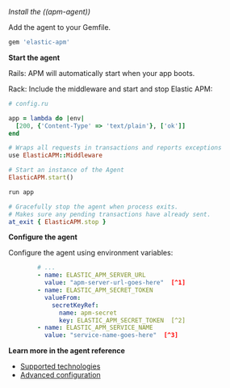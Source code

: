 
*Install the ((apm-agent))*

Add the agent to your Gemfile.

```ruby
gem 'elastic-apm'
```

**Start the agent**

Rails: APM will automatically start when your app boots.

Rack: Include the middleware and start and stop Elastic APM:

```ruby
# config.ru

app = lambda do |env|
  [200, {'Content-Type' => 'text/plain'}, ['ok']]
end

# Wraps all requests in transactions and reports exceptions
use ElasticAPM::Middleware

# Start an instance of the Agent
ElasticAPM.start()

run app

# Gracefully stop the agent when process exits.
# Makes sure any pending transactions have already sent.
at_exit { ElasticAPM.stop }
```

**Configure the agent**

Configure the agent using environment variables:

```yml
        # ...
        - name: ELASTIC_APM_SERVER_URL
          value: "apm-server-url-goes-here"  [^1]
        - name: ELASTIC_APM_SECRET_TOKEN
          valueFrom:
            secretKeyRef:
              name: apm-secret
              key: ELASTIC_APM_SECRET_TOKEN  [^2]
        - name: ELASTIC_APM_SERVICE_NAME
          value: "service-name-goes-here"  [^3]
```
[^1]: Defaults to `http://localhost:8200`
[^2]: Pass in `ELASTIC_APM_SECRET_TOKEN` from the `apm-secret` keystore created previously
[^3]: Allowed characters: a-z, A-Z, 0-9, -, _, and space

**Learn more in the agent reference**

* [Supported technologies](((apm-ruby-ref-v))/supported-technologies.html)
* [Advanced configuration](((apm-ruby-ref-v))/configuration.html)

